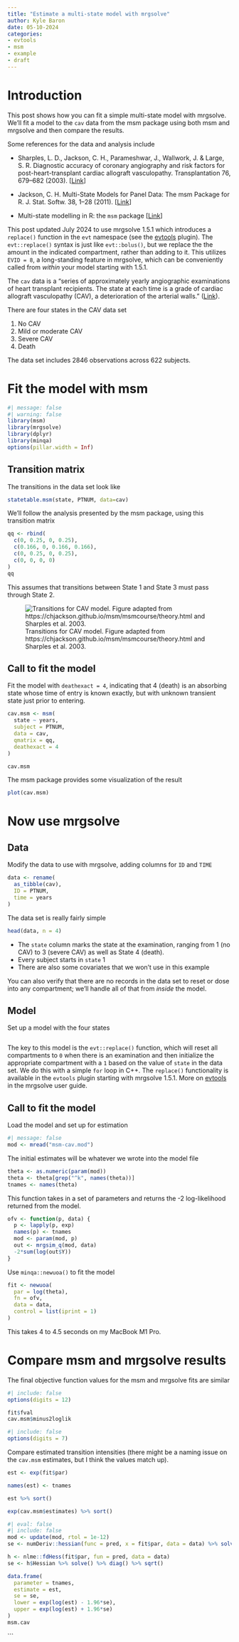 ```yaml
---
title: "Estimate a multi-state model with mrgsolve"
author: Kyle Baron
date: 05-10-2024
categories:
- evtools
- msm
- example
- draft
---
```



# Introduction 

This post shows how you can fit a simple multi-state model with mrgsolve. We'll
fit a model to the `cav` data from the msm package using both msm and mrgsolve
and then compare the results. 


Some references for the data and analysis include

- Sharples, L. D., Jackson, C. H., Parameshwar, J., Wallwork, J. & Large, S. R. Diagnostic accuracy of coronary angiography and risk factors for post-heart-transplant cardiac allograft vasculopathy. Transplantation 76, 679–682 (2003). [[Link](https://journals.lww.com/transplantjournal/fulltext/2003/08270/diagnostic_accuracy_of_coronary_angiography_and.12.aspx)] 

- Jackson, C. H. Multi-State Models for Panel Data: The msm Package for R. J. Stat. Softw. 38, 1–28 (2011).
  [[Link](https://www.jstatsoft.org/article/view/v038i08)]
  
- Multi-state modelling in R: the `msm` package [[Link](https://cran.r-project.org/web/packages/msm/vignettes/msm-manual.pdf)]


::: {.callout-tip appearance="simple"}
This post updated July 2024 to use mrgsolve 1.5.1 which introduces a `replace()`
function in the `evt` namespace (see the
[evtools](https://mrgsolve.org/user-guide/plugins.html#sec-plugin-evtools)
plugin). The `evt::replace()` syntax is just like `evt::bolus()`, but we replace
the the amount in the indicated compartment, rather than adding to it. This
utilizes `EVID = 8`, a long-standing feature in mrgsolve, which can be
conveniently called from _within_ your model starting with 1.5.1.
:::


The `cav` data is a "series of approximately yearly angiographic examinations of 
heart transplant recipients. The state at each time is a grade of cardiac 
allograft vasculopathy (CAV), a deterioration of the arterial walls." 
([Link](https://chjackson.github.io/msm/reference/cav.html)). 


There are four states in the CAV data set

1. No CAV
1. Mild or moderate CAV
1. Severe CAV
1. Death

The data set includes 2846 observations across 622 subjects. 

# Fit the model with msm

```r
#| message: false
#| warning: false
library(msm)
library(mrgsolve)
library(dplyr)
library(minqa)
options(pillar.width = Inf)
```

## Transition matrix

The transitions in the data set look like

```r
statetable.msm(state, PTNUM, data=cav)
```

We'll follow the analysis presented by the msm package, using this transition
matrix

```r
qq <- rbind(
  c(0, 0.25, 0, 0.25), 
  c(0.166, 0, 0.166, 0.166),
  c(0, 0.25, 0, 0.25), 
  c(0, 0, 0, 0)
)
qq
```

This assumes that transitions between State 1 and State 3 must pass through
State 2. 

![Transitions for CAV model. Figure adapted from https://chjackson.github.io/msm/msmcourse/theory.html and Sharples et al. 2003.](images/msm.png)


## Call to fit the model

Fit the model with `deathexact = 4`, indicating that 4 (death) is an
absorbing state whose time of entry is known exactly, but with unknown transient
state just prior to entering.

```r
cav.msm <- msm(
  state ~ years, 
  subject = PTNUM, 
  data = cav,
  qmatrix = qq, 
  deathexact = 4
)

cav.msm
```

The msm package provides some visualization of the result

```r
plot(cav.msm)
```

# Now use mrgsolve

## Data

Modify the data to use with mrgsolve, adding columns for `ID` and `TIME`

```r
data <- rename(
  as_tibble(cav), 
  ID = PTNUM, 
  time = years
) 
```

The data set is really fairly simple

```r
head(data, n = 4)
```
- The `state` column marks the state at the examination, ranging from 1 
  (no CAV) to 3 (severe CAV) as well as State 4 (death).
- Every subject starts in `state` 1
- There are also some covariates that we won't use in this example

You can also verify that there are no records in the data set to reset or dose
into any compartment; we'll handle all of that from _inside_ the model.


## Model 

Set up a model with the four states 

```c

```

The key to this model is the `evt::replace()` function, which will reset all
compartments to `0` when there is an examination and then initialize the
appropriate compartment with a `1` based on the value of `state` in the data
set. We do this with a simple `for` loop in C++. The `replace()` functionality
is available in the `evtools` plugin starting with mrgsolve 1.5.1. More on
[evtools](https://mrgsolve.org/user-guide/plugins.html#sec-plugin-evtools) in
the mrgsolve user guide.

## Call to fit the model

Load the model and set up for estimation

```r
#| message: false
mod <- mread("msm-cav.mod")
```

The initial estimates will be whatever we wrote into the model file

```r
theta <- as.numeric(param(mod))
theta <- theta[grep("^k", names(theta))]
tnames <- names(theta)
```

This function takes in a set of parameters and returns the -2 log-likelihood
returned from the model. 

```r
ofv <- function(p, data) {
  p <- lapply(p, exp)
  names(p) <- tnames
  mod <- param(mod, p)
  out <- mrgsim_q(mod, data)
  -2*sum(log(out$Y))
}
```

Use `minqa::newuoa()` to fit the model

```r
fit <- newuoa(
  par = log(theta), 
  fn = ofv, 
  data = data, 
  control = list(iprint = 1)
)
```
This takes 4 to 4.5 seconds on my MacBook M1 Pro.


# Compare msm and mrgsolve results

The final objective function values for the msm and mrgsolve fits are similar

```r
#| include: false
options(digits = 12)
```


```r
fit$fval
cav.msm$minus2loglik
```

```r
#| include: false
options(digits = 7)
```


Compare estimated transition intensities (there might be a naming issue on the
`cav.msm` estimates, but I think the values match up).

```r
est <- exp(fit$par)

names(est) <- tnames

est %>% sort()

exp(cav.msm$estimates) %>% sort()
```

```r
#| eval: false
#| include: false
mod <- update(mod, rtol = 1e-12)
se <- numDeriv::hessian(func = pred, x = fit$par, data = data) %>% solve() %>% diag() %>% sqrt()

h <- nlme::fdHess(fit$par, fun = pred, data = data) 
se <- h$Hessian %>% solve() %>% diag() %>% sqrt()

data.frame(
  parameter = tnames, 
  estimate = est, 
  se = se, 
  lower = exp(log(est) - 1.96*se), 
  upper = exp(log(est) + 1.96*se)
)
msm.cav 
```
```

